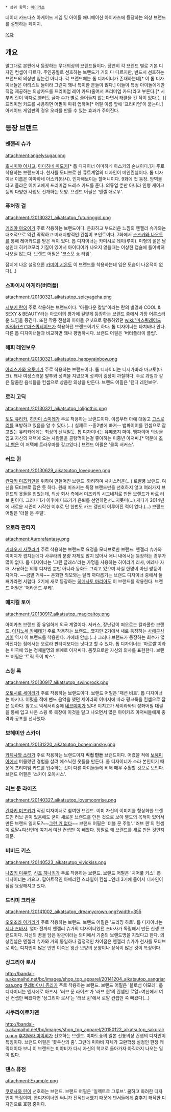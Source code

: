  * 상위 항목: [[아이카츠]]

데이터 카드다스 아케이드 게임 및 아이돌 애니메이션 아이카츠에 등장하는 의상 브랜드를 설명하는 페이지.

[[목차]]

== 개요 ==
말그대로 본편에서 등장하는 무대의상의 브랜드들이다. 당연히 각 브랜드 별로 기본 디자인 컨셉이 다르다. 주인공별로 선호하는 브랜드가 거의 다 다르지만, 반드시 선호하는 브랜드의 의상만 입는건 아니다. 각 브랜드에는 톱 디자이너가 존재하는데[* 이 톱 디자이너들은 아티스트 들이라 그런지 꽤나 특이한 분들이 많다.] 이들이 특정 아이돌에게만 직접 제공하는 의상카드를 프리미엄 레어 카드(줄여서 프리미엄 카드)라고 부른다.[* 시부키 란이 약자로 불러도 글자 수가 별로 줄어들지 않는다면서 태클을 건 적이 있다.(...)] 프리미엄 카드를 사용하면 어필이 파워 업하며[* 어필 이름 앞에 '프리미엄'이 붙는다.] 아케이드 게임판의 경우 오라를 만들 수 있는 효과가 주어진다.

== 등장 브랜드 ==
=== 엔젤리 슈가 ===
attachment:angelysugar.png

[[호시미야 이치고]], [[아마하네 마도카]][* 톱 디자이너 아마하네 아스카의 손녀이다.]가 주로 착용하는 브랜드이다. 천사를 모티브로 한 큐트계열의 디자인이 메인컨셉이다. 톱 디자이너 이름은 아마하네 아스카(타샤). 인자해보이는 할머니이다. 9화에 첫 등장. 암벽을 타고 올라온 이치고에게 프리미엄 드레스 카드를 준다. 의류업 뿐만 아니라 인형 케이크 등의 다양한 사업도 전개하는 모양. 브랜드 어필은 '엔젤 애로우'.  

=== 퓨처링 걸 ===
attachment:/20130321_aikatsutop_futuringgirl.png

[[키리야 아오이]]가 주로 착용하는 브랜드이다. 온화하고 부드러운 느낌의 엔젤리 슈가와는 대조적으로 약간 딱딱하고 미래지향적인 컨셉이 포인트이다. 7화에서 [[스즈카와 나오토]]를 통해 레어카드를 받은 적이 있다. 톱 디자이너는 카미시로 레이(루이). 미형의 젊은 남성인데 히키코모리 기질이 있어서 아이디어가 나오지 않을때는 이상한 캡슐에 틀어박혀 나오질 않는다. 브랜드 어필은 '코스모 쇼 타임'.

잡지에 나온 설정으론 [[카미야 시온]]도 이 브랜드를 착용하는데 입은 모습이 나온적이 없다(...)

=== 스파이시 아게하(버터플) ===
attachment:/20130321_aikatsutop_spicyageha.png

[[시부키 란]]이 주로 착용하는 브랜드이다. '아름다운 칼날'이라는 란의 별명과 COOL & SEXY & BEAUTY라는 아오이의 평가에 걸맞게 등장하는 브랜드 중에서 가장 어른스러운 느낌을 풍긴다. 또한 작중 전설의 아이돌 유닛으로 활동하였던 [[wiki:"마스쿼레이드(아이카츠)"마스쿼레이드]]가 착용하던 브랜드이기도 하다. 톱 디자이너는 타치바나 안나. 다른 톱 디자이너들과 비교하면 꽤나 평범하시다. 브랜드 어필은 '버터플라이 플립'.

=== 해피 레인보우 ===
attachment:/20130321_aikatsutop_happyrainbow.png

[[아리스가와 오토메]]가 주로 착용하는 브랜드이다. 톱 디자이너는 니지가바라 마코토(마크). 꽤나 여성스러운 말투와 성격을 지녔으며 성격이 굉장이 까칠하다. 주로 과일과 같은 달콤한 음식들을 컨셉으로 상큼한 의상을 만든다. 브랜드 어필은 '캔디 레인보우'.

=== 로리 고딕 ===
attachment:/20130321_aikatsutop_loligothic.png

[[토도 유리카]], [[히카미 스미레]]가 주로 착용하는 브랜드이다. 이름부터 아예 대놓고 [[고스로리]]를 표방하고 있음을 알 수 있다.(...) 실제로 --중2병에 빠져-- 뱀파이어를 컨셉으로 잡고있는 유리카에게는 최상의 선택일듯. 톱 디자이너는 유메코지 마야. 뱀파이어 의상을 입고 자신의 저택에 오는 사람들을 골탕먹이는걸 좋아하는 미중년 아저씨.[* 덕분에 [[조니 벱]]은 이 저택에 트라우마를 갖고있다.] 브랜드 어필은 '클록 서커스'.

=== 러브 퀸 ===
attachment:/20130629_aikatsutop_lovequeen.png

[[칸자키 미즈키]]만을 위하여 만들어진 브랜드. 화려하며 사치스러운(...) 로얄풍 브랜드. 여신을 모티브로 잡은 듯 하다. 원래 미즈키는 특정 브랜드만을 선호하지 않고 여러가지 브랜드의 옷들을 입었는데, 의상 회사 측에서 미즈키의 시그네처로 만든 브랜드가 바로 러브 퀸이다. 그러나 1기 이후에 미즈키가 은퇴를 선언하면서...지못미(...) 게다가 2014년에 새로운 시즌이 시작한 이후로 단 한번도 카드 갱신이 이루어진 적이 없다.(...) 브랜드 어필은 '더블 문 주얼'.

=== 오로라 판타지 ===
attachment:Aurorafantasy.png

[[키타오지 사쿠라]]가 주로 착용하는 브랜드로 요정을 모티브로한 브랜드. 엔젤리 슈가와 이미지가 겹치는데다 사쿠라의 분량 자체도 많지 않아서 애니 내에서는 등장하는 경우가 많이 없다. 톱 디자이너는 '그린 글래스'라는 가명을 사용하는 히이라기 리사, 에레나 자매. 사용하는 의류 디자인 뿐만 아니라 동화도 그리고 있으며 사실 한명이 아닌 쌍둥이 자매다. ~~금발 거유~~ 온화한 외모와는 달리 까다롭기는 브랜드 디자이너 중에서 둘째가라면 서럽다. 2기에 새로 등장하는 [[히메사토 마리아]]도 이 브랜드를 착용한다. 브랜드 어필은 '어라운드 부케'.

=== 매지컬 토이 ===
attachment:/20130917_aikatsutop_magicaltoy.png

아이카츠 브랜드 중 유일하게 외국 계열이다. 서커스, 장난감이 떠오르는 칼라풀한 브랜드. [[이치노세 카에데]]가 주로 착용하는 브랜드...였지만 2기에서 새로 등장하는 [[사에구사 키이]] 역시 이 브랜드를 착용한다. 카에데 안습.(...) 그러나 브랜드가 등장하는 회수가 많아진다는 점에서는 오로라 판타지보다는 낫다고 할 수 있다. 톱 디자이너는 '마르셀'이라는 미국에 있는 정체불명의 삐에로 아저씨다. 몸짓으로만 자신의 의사를 표현한다. 브랜드 어필은 '트릭 토이 박스'.

=== 스윙 록 ===
attachment:/20130917_aikatsutop_swingrock.png

[[오토시로 세이라]]가 주로 착용하는 브랜드이다. 브랜드 어필은 '패션 비트'. 톱 디자이너는 마키나. 어렸을 적에 밴드 음악을 했던 세이라의 이미지에 따라 펑크룩을 컨셉으로 잡은 듯하다. 참고로 악세서리중에 [[네코미미]]가 있다! 이치고가 세이라와의 성좌어필 대결을 통해 입고 나온 스윙 록 복장에 이것을 달고 나오면서 많은 아이카츠 아저씨들에게 충격과 공포를 선사했다.

=== 보헤미안 스카이 ===
attachment:/20131220_aikatsutop_bohemiansky.png

[[카제사와 소라]]가 주로 착용하는 브랜드이자 '''직접 만든''' 브랜드이다. 어렸을 적에 [[보헤미아]]에서 머물렀던 경험을 살려 에스닉한 옷들을 만든다. 톱 디자이너가 소라 본인이기 때문에 프리미엄 카드를 입수하는 것이 다른 아이돌들에 비해 매우 수월할 것으로 보인다. 브랜드 어필은 '스카이 오아시스'.

=== 러브 문 라이즈 ===
attachment:/20140327_aikatsutop_lovemoonrise.png

[[칸자키 미즈키]]가 직접 디자이너로 참여한 브랜드. 이미 자신의 이미지를 형상화한 브랜드인 러브 퀸이 있음에도 굳이 새로운 브랜드를 만든 것으로 보아 별도의 목적이 있어서 만든 브랜드 일지도?~~[[그런 거 없다]]~~ 브랜드 어필은 '더블 문 주얼'. '러브 퀸'의 컨셉이 로얄+여신인데 여기서 여신 컨셉만 쏙 빼왔다. 정말로 왜 브랜드를 새로 만든 것인지 의문.

=== 비비드 키스 ===
attachment:/20140523_aikatsutop_vividkiss.png

[[나츠키 미쿠루]], [[신죠 히나키]]가 주로 착용하는 브랜드. 브랜드 어필은 '치어풀 키스'. 톱 디자이너는 카요코. 팝아트적인 아메리칸 스타일이 컨셉...인데 3기에 들어서 디자인이 점점 요상해지고 있다.

=== 드리미 크라운 ===
attachment:/20141002_aikatsutop_dreamycrown.png?width=355

[[오오조라 아카리]]가 주로 착용하는 브랜드. 브랜드 어필은 '드리밍 하트'. 톱 디자이너는 [[세나 츠바사]]. 얼마 전까지 엔젤리 슈가의 디자이너였던 츠바사가 독립해서 만든 신생 브랜드이다. 자신의 꿈을 담은 왕관이라는 의미에서 기존의 브랜드명을 지었다고 한다. 의상컨셉은 엔젤리 슈가와 거의 동일하나 결정적인 차이점은 엔젤리 슈가가 천사를 모티브로 하는 디자인이 많은 반면 이쪽은 왕관 모양의 문양이나 장식이 많은 것이 특징이다. 

=== 상그리아 로사 ===
http://bandai-a.akamaihd.net/bc/images/shop_top_apparel/20141204_aikatsutop_sangriarosa.png
[[쿠레바야시 쥬리]]가 주로 착용하는 브랜드. 브랜드 어필은 '블로섬 아모레'. 톱 디자이너는 엔시에로 아츠시. '러브 문 라이즈'가 '러브 퀸'의 컨셉인 로얄+여신에서 여신 컨셉만 빼왔다면 '상그리아 로사'는 '러브 퀸'에서 로얄 컨셉만 쏙 빼왔다(...)

=== 사쿠라이로카덴 ===
http://bandai-a.akamaihd.net/bc/images/shop_top_apparel/20150122_aikatsutop_sakurairo.png
[[후지와라 미야비]]가 선호하는 브랜드. 야마토풍의 일본 전통의상 컨셉의 디자인이 특징이다. 브랜드 어필은 '꽃우산의 춤'. 그런데 미야비 자체가 교환학생 설정인 한정 캐릭터이다 보니 이 브랜드는 미야비가 다시 자신의 학교로 돌아가자 아직까지 나오는 일이 없다.

=== 댄스 퓨전 ===
attachment:Example.png

[[쿠로사와 린]]이 선호하는 브랜드. 브랜드 어필은 '일렉트로 그루브'. 쿨하고 화려한 디자인이 특징이며, 톱디자이너인 써니가 전직댄서였기 때문에 댄서들에게 춤추기 쾌적한 디자인으로 호평 중이다.
